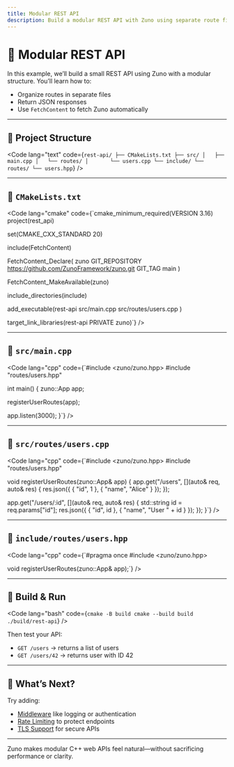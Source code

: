 ```yaml
---
title: Modular REST API
description: Build a modular REST API with Zuno using separate route files and JSON responses.
---
```


# 🧩 Modular REST API

In this example, we’ll build a small REST API using Zuno with a modular structure. You’ll learn how to:

- Organize routes in separate files
- Return JSON responses
- Use `FetchContent` to fetch Zuno automatically

---

## 🧱 Project Structure

<Code
  lang="text"
  code={`rest-api/
├── CMakeLists.txt
├── src/
│   ├── main.cpp
│   └── routes/
│       └── users.cpp
└── include/
    └── routes/
        └── users.hpp`}
/>

---

## 📄 `CMakeLists.txt`

<Code
  lang="cmake"
  code={`cmake_minimum_required(VERSION 3.16)
project(rest_api)

set(CMAKE_CXX_STANDARD 20)

include(FetchContent)

FetchContent_Declare(
  zuno
  GIT_REPOSITORY https://github.com/ZunoFramework/zuno.git
  GIT_TAG        main
)

FetchContent_MakeAvailable(zuno)

include_directories(include)

add_executable(rest-api
  src/main.cpp
  src/routes/users.cpp
)

target_link_libraries(rest-api PRIVATE zuno)`}
/>

---

## 📄 `src/main.cpp`

<Code
  lang="cpp"
  code={`#include <zuno/zuno.hpp>
#include "routes/users.hpp"

int main() {
  zuno::App app;

  registerUserRoutes(app);

  app.listen(3000);
}`}
/>

---

## 📄 `src/routes/users.cpp`

<Code
  lang="cpp"
  code={`#include &lt;zuno/zuno.hpp&gt;
#include "routes/users.hpp"

void registerUserRoutes(zuno::App& app) {
  app.get("/users", [](auto& req, auto& res) {
    res.json({
      { "id", 1 },
      { "name", "Alice" }
    });
  });

  app.get("/users/:id", [](auto& req, auto& res) {
    std::string id = req.params["id"];
    res.json({
      { "id", id },
      { "name", "User " + id }
    });
  });
}`}
/>

---

## 📄 `include/routes/users.hpp`

<Code
  lang="cpp"
  code={`#pragma once
#include <zuno/zuno.hpp>

void registerUserRoutes(zuno::App& app);`}
/>

---

## 🚀 Build & Run

<Code
  lang="bash"
  code={`cmake -B build
cmake --build build
./build/rest-api`}
/>

Then test your API:

- `GET /users` → returns a list of users
- `GET /users/42` → returns user with ID 42

---

## 🧭 What’s Next?

Try adding:

- [Middleware](/guide/middleware) like logging or authentication
- [Rate Limiting](/extensions/rate-limiting) to protect endpoints
- [TLS Support](/guide/tls-security) for secure APIs

---

Zuno makes modular C++ web APIs feel natural—without sacrificing performance or clarity.
